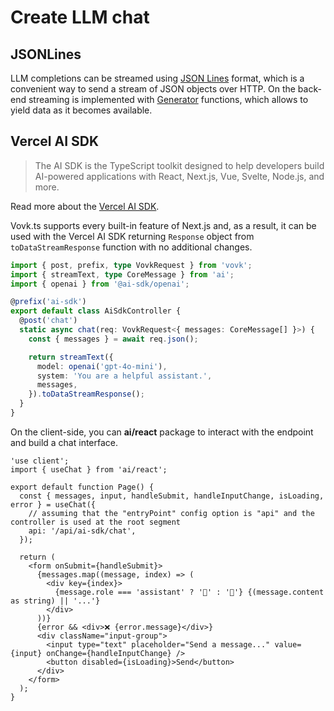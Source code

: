 # Create LLM chat

## JSONLines

LLM completions can be streamed using [JSON Lines](https://jsonlines.org/) format, which is a convenient way to send a stream of JSON objects over HTTP. On the back-end streaming is implemented with [Generator](https://developer.mozilla.org/en-US/docs/Web/JavaScript/Reference/Global_Objects/Generator) functions, which allows to yield data as it becomes available.

## Vercel AI SDK

> The AI SDK is the TypeScript toolkit designed to help developers build AI-powered applications with React, Next.js, Vue, Svelte, Node.js, and more.

Read more about the [Vercel AI SDK](https://sdk.vercel.ai/docs/introduction).

Vovk.ts supports every built-in feature of Next.js and, as a result, it can be used with the Vercel AI SDK returning `Response` object from `toDataStreamResponse` function with no additional changes.

```ts filename="src/modules/ai-sdk/AiSdkController.ts"
import { post, prefix, type VovkRequest } from 'vovk';
import { streamText, type CoreMessage } from 'ai';
import { openai } from '@ai-sdk/openai';

@prefix('ai-sdk')
export default class AiSdkController {
  @post('chat')
  static async chat(req: VovkRequest<{ messages: CoreMessage[] }>) {
    const { messages } = await req.json();

    return streamText({
      model: openai('gpt-4o-mini'),
      system: 'You are a helpful assistant.',
      messages,
    }).toDataStreamResponse();
  }
}
```

On the client-side, you can **ai/react** package to interact with the endpoint and build a chat interface.

```tsx
'use client';
import { useChat } from 'ai/react';

export default function Page() {
  const { messages, input, handleSubmit, handleInputChange, isLoading, error } = useChat({
    // assuming that the "entryPoint" config option is "api" and the controller is used at the root segment
    api: '/api/ai-sdk/chat', 
  });

  return (
    <form onSubmit={handleSubmit}>
      {messages.map((message, index) => (
        <div key={index}>
          {message.role === 'assistant' ? '🤖' : '👤'} {(message.content as string) || '...'}
        </div>
      ))}
      {error && <div>❌ {error.message}</div>}
      <div className="input-group">
        <input type="text" placeholder="Send a message..." value={input} onChange={handleInputChange} />
        <button disabled={isLoading}>Send</button>
      </div>
    </form>
  );
}
```
